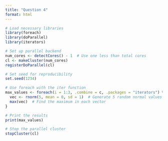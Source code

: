 ```yaml
---
title: "Question 4"
format: html
---
```


```r

# Load necessary libraries
library(foreach)
library(doParallel)
library(iterators)

# Set up parallel backend
num_cores <- detectCores() - 1  # Use one less than total cores
cl <- makeCluster(num_cores)
registerDoParallel(cl)

# Set seed for reproducibility
set.seed(1234)

# Use foreach with the iter function
max_values <- foreach(i = 1:3, .combine = c, .packages = "iterators") %dopar% {
  vec <- rnorm(5, mean = 0, sd = 1)  # Generate 5 random normal values
  max(vec)  # Find the maximum in each vector
}

# Print the results
print(max_values)

# Stop the parallel cluster
stopCluster(cl)


```
